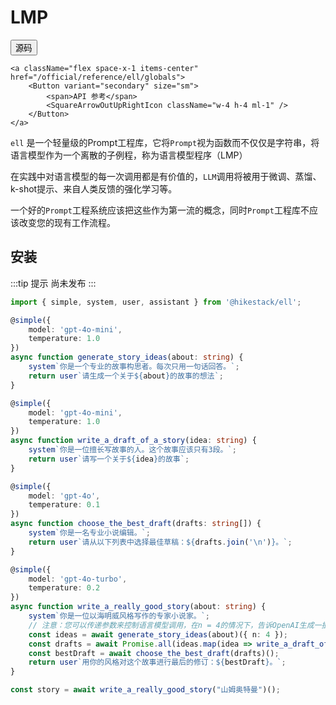 # LMP


<div className="flex space-x-2 items-center">    
    <a className="flex space-x-1 items-center" href="https://github.com/hikestack/hike/tree/main/packages/ell" target="_blank">
        <Button variant="secondary" size="sm">      
             <span>源码</span>
            <FileCode2Icon className="w-4 h-4 ml-1" />
        </Button>
    </a>
   
    <a className="flex space-x-1 items-center" href="/official/reference/ell/globals">
        <Button variant="secondary" size="sm">
            <span>API 参考</span>
            <SquareArrowOutUpRightIcon className="w-4 h-4 ml-1" />
        </Button>
    </a>
</div>

`ell` 是一个轻量级的Prompt工程库，它将`Prompt`视为函数而不仅仅是字符串，将语言模型作为一个离散的子例程，称为语言模型程序（LMP）

在实践中对语言模型的每一次调用都是有价值的，`LLM`调用将被用于微调、蒸馏、k-shot提示、来自人类反馈的强化学习等。

一个好的`Prompt`工程系统应该把这些作为第一流的概念，同时`Prompt`工程库不应该改变您的现有工作流程。

## 安装
 
<PackageManagerTabs command="install @hikestack/ell" />

:::tip 提示
尚未发布
:::

```ts
import { simple, system, user, assistant } from '@hikestack/ell';

@simple({
    model: 'gpt-4o-mini',
    temperature: 1.0
})
async function generate_story_ideas(about: string) {
    system`你是一个专业的故事构思者。每次只用一句话回答。`;
    return user`请生成一个关于${about}的故事的想法`;
}

@simple({
    model: 'gpt-4o-mini',
    temperature: 1.0
})
async function write_a_draft_of_a_story(idea: string) {
    system`你是一位擅长写故事的人。这个故事应该只有3段。`;
    return user`请写一个关于${idea}的故事`;
}

@simple({
    model: 'gpt-4o',
    temperature: 0.1
})
async function choose_the_best_draft(drafts: string[]) {
    system`你是一名专业小说编辑。`;
    return user`请从以下列表中选择最佳草稿：${drafts.join('\n')}。`;
}

@simple({
    model: 'gpt-4o-turbo',
    temperature: 0.2
})
async function write_a_really_good_story(about: string) {
    system`你是一位以海明威风格写作的专家小说家。`;
    // 注意：您可以传递参数来控制语言模型调用，在n = 4的情况下，告诉OpenAI生成一批4个输出。
    const ideas = await generate_story_ideas(about)({ n: 4 });
    const drafts = await Promise.all(ideas.map(idea => write_a_draft_of_a_story(idea)()));
    const bestDraft = await choose_the_best_draft(drafts)();
    return user`用你的风格对这个故事进行最后的修订：${bestDraft}。`;
}

const story = await write_a_really_good_story("山姆奥特曼")();

```